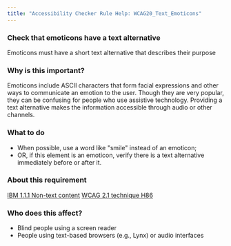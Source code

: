 ```yaml
---
title: "Accessibility Checker Rule Help: WCAG20_Text_Emoticons"
---
```


<div className="toolHelp">
<Row>
<Column colLg={16} colMd={8} colSm={4} className="toolHead">

### Check that emoticons have a text alternative

<div id="locLevel"></div>

Emoticons must have a short text alternative that describes their purpose

</Column>
</Row>
<Row>
<Column colLg={11} colMd={5} colSm={4} className="toolMain">

### Why is this important?

Emoticons include ASCII characters that form facial expressions and other ways to communicate an emotion to the user. Though they are very popular, they can be confusing for people who use assistive technology. Providing a text alternative makes the information accessible through audio or other channels.

<div id="locSnippet"></div>

### What to do

* When possible, use a word like "smile" instead of an emoticon;
* OR, if this element is an emoticon, verify there is a text alternative immediately before or after it.

</Column>
<Column colLg={5} colMd={3} colSm={4} className="toolLeft">

### About this requirement

[IBM 1.1.1 Non-text content](https://www.ibm.com/able/requirements/requirements/#1_1_1)
[WCAG 2.1 technique H86](https://www.w3.org/WAI/WCAG21/Techniques/html/H86)

### Who does this affect?

* Blind people using a screen reader
* People using text-based browsers (e.g., Lynx) or audio interfaces

</Column>
</Row>
</div>

